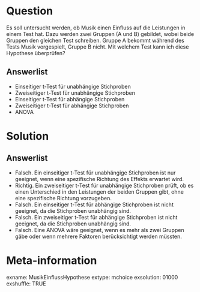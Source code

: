 Question 
======== 

Es soll untersucht werden, ob Musik einen Einfluss auf die Leistungen in einem Test hat. Dazu werden zwei Gruppen (A und B) gebildet, wobei beide Gruppen den gleichen Test schreiben. Gruppe A bekommt während des Tests Musik vorgespielt, Gruppe B nicht. Mit welchem Test kann ich diese Hypothese überprüfen?

Answerlist
----------

* Einseitiger t-Test für unabhängige Stichproben
* Zweiseitiger t-Test für unabhängige Stichproben
* Einseitiger t-Test für abhängige Stichproben
* Zweiseitiger t-Test für abhängige Stichproben
* ANOVA

Solution
========

Answerlist
----------

* Falsch. Ein einseitiger t-Test für unabhängige Stichproben ist nur geeignet, wenn eine spezifische Richtung des Effekts erwartet wird.
* Richtig. Ein zweiseitiger t-Test für unabhängige Stichproben prüft, ob es einen Unterschied in den Leistungen der beiden Gruppen gibt, ohne eine spezifische Richtung vorzugeben.
* Falsch. Ein einseitiger t-Test für abhängige Stichproben ist nicht geeignet, da die Stichproben unabhängig sind.
* Falsch. Ein zweiseitiger t-Test für abhängige Stichproben ist nicht geeignet, da die Stichproben unabhängig sind.
* Falsch. Eine ANOVA wäre geeignet, wenn es mehr als zwei Gruppen gäbe oder wenn mehrere Faktoren berücksichtigt werden müssten.

Meta-information
================
exname: MusikEinflussHypothese
extype: mchoice 
exsolution: 01000
exshuffle: TRUE

